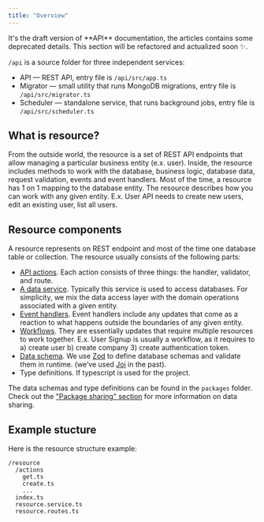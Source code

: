 ```yaml
---
title: "Overview"
---
```


<Note>
It's the draft version of **API** documentation, the articles contains some deprecated details. This section will be refactored and actualized soon ✨.
</Note>


`/api` is a source folder for three independent services:
- API — REST API, entry file is `/api/src/app.ts`
- Migrator — small utility that runs MongoDB migrations, entry file is `/api/src/migrator.ts`
- Scheduler — standalone service, that runs background jobs, entry file is `/api/src/scheduler.ts`


## What is resource?

From the outside world, the resource is a set of REST API endpoints that allow managing a particular business entity (e.x. user). Inside, the resource includes methods to work with the database, business logic, database data, request validation, events and event handlers. Most of the time, a resource has 1 on 1 mapping to the database entity. The resource describes how you can work with any given entity. E.x. User API needs to create new users, edit an existing user, list all users.

## Resource components

A resource represents on REST endpoint and most of the time one database table or collection. The resource usually consists of the following parts:
- [API actions](./api-action). Each action consists of three things: the handler, validator, and route.
- [A data service](./data-service). Typically this service is used to access databases. For simplicity, we mix the data access layer with the domain operations associated with a given entity.
- [Event handlers](./event-handler). Event handlers include any updates that come as a reaction to what happens outside the boundaries of any given entity.
- [Workflows](./workflow). They are essentially updates that require multiple resources to work together. E.x. User Signup is usually a workflow, as it requires to a) create user b) create company 3) create authentication token.
- [Data schema](/package-sharing/schemas). We use [Zod](https://zod.dev/) to define database schemas and validate them in runtime. (we’ve used [Joi](https://joi.dev/) in the past).
- Type definitions. If typescript is used for the project.

The data schemas and type definitions can be found in the `packages` folder. Check out the ["Package sharing" section](/package-sharing/overview) for more information on data sharing.

## Example stucture

Here is the resource structure example:

```shell
/resource
  /actions
    get.ts
    create.ts
    ...
  index.ts
  resource.service.ts
  resource.routes.ts
```
